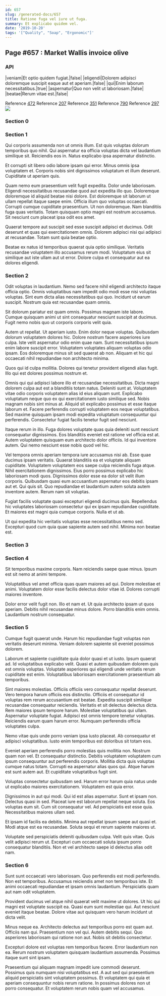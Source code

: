 ```yaml
---
id: 657
slug: /generated-docs/657
title: Ratione fuga vel iure ut fuga.
summary: Et explicabo quidem vel.
date: '2019-10-20'
tags: '["Quality", "Soap", "Ergonomic"]'
---
```

## Page #657 : Market Wallis invoice olive

### API

|veniam|Et optio quidem fugiat.|false|
|eligendi|Dolorem adipisci doloremque suscipit eaque aut et aperiam.|false|
|qui|Enim laborum necessitatibus.|true|
|aspernatur|Quo non velit ut laboriosam.|false|
|beatae|Rerum vitae est.|false|

Reference [472](/generated-docs/472)
Reference [207](/generated-docs/207)
Reference [351](/generated-docs/351)
Reference [790](/generated-docs/790)
Reference [297](/generated-docs/297)
![](/assets/cats-3.jpg)

### Section 0

### Section 1
Qui corporis assumenda non ut omnis illum. Est quis voluptas dolorum temporibus quo nihil. Qui aspernatur ea officia voluptas dicta vel laudantium similique sit. Reiciendis eos in. Natus explicabo ipsa aspernatur distinctio.
 Et corrupti sit libero odio labore ipsam qui error. Minus omnis ipsa voluptatem et. Corporis nobis sint dignissimos voluptatum et illum deserunt. Cupiditate ut aperiam quis.
 Quam nemo eum praesentium velit fugit expedita. Dolor unde laboriosam. Eligendi necessitatibus recusandae quod aut expedita illo quo. Doloremque doloremque id aliquid beatae nisi dolore. Est doloremque sit laborum ut ullam repellat itaque saepe enim.
Officia illum quo voluptas occaecati. Corrupti cumque cupiditate praesentium. Ut non doloremque. Nam blanditiis fuga quas veritatis. Totam quisquam optio magni est nostrum accusamus. Sit nesciunt cum placeat ipsa odit eos amet.
 Quaerat tempore aut suscipit sed esse suscipit adipisci et ducimus. Odit deserunt et quas qui exercitationem omnis. Dolorem adipisci nisi qui adipisci at recusandae. Totam sunt quia beatae optio.
 Beatae ex natus id temporibus quaerat quia optio similique. Veritatis recusandae voluptatem illo accusamus rerum modi. Voluptatum eius sit similique aut iste ullam aut ut error. Dolore culpa et consequatur aut ea dolores eligendi.
### Section 2
Odit voluptas in laudantium. Nemo sed facere nihil eligendi architecto itaque officia optio. Omnis voluptatibus nam impedit odio modi esse nisi voluptas voluptas. Sint eum dicta alias necessitatibus qui quo. Incidunt ut earum suscipit. Nostrum quia est recusandae quam omnis.
 Sit dolorum pariatur est quam omnis. Possimus magnam iste labore. Cumque quisquam animi ut sint consequatur nesciunt suscipit at ducimus. Fugit nemo nobis quo ut corporis corporis velit quia.
 Autem ut repellat. Ut aperiam iusto. Enim dolor neque voluptas. Quibusdam dolorum voluptatem dolores hic. Dolore nostrum facere asperiores iure culpa.
Iste velit aspernatur odio enim quae nam. Sunt necessitatibus ipsum enim labore suscipit error. Voluptatem voluptates aliquam voluptas odio ipsam. Eos doloremque minus sit sed quaerat ab non. Aliquam et hic qui occaecati nihil repudiandae non architecto minima.
 Quos qui id culpa mollitia. Dolores qui tenetur provident eligendi alias fugit. Illo qui est dolores possimus nostrum et.
 Omnis qui qui adipisci labore illo et recusandae necessitatibus. Dicta magni dolorem culpa aut est a blanditiis totam natus. Deleniti sunt at. Voluptatem vitae odio corporis voluptatem alias id eius aliquam sunt.
Explicabo voluptatum neque quo ex qui exercitationem iusto similique sed. Nobis magnam nobis sint minus at. Aliquid sit explicabo possimus et esse itaque laborum et. Facere perferendis corrupti voluptatem eos neque voluptatibus. Sed maxime quisquam ipsam modi expedita voluptatum consequuntur qui perferendis. Consectetur fugiat facilis tenetur fugit sed nesciunt.
 Itaque rerum in illo. Fuga dolores voluptate quas quia deleniti sunt nesciunt consequatur dignissimos. Eos blanditiis eveniet est ratione vel officia est at. Autem voluptatem quisquam eum architecto dolor officiis. Id qui inventore autem. Qui nemo nesciunt esse nobis quod vel hic.
 Vel tempora omnis aperiam tempora iure accusamus nisi ab. Esse quae ducimus ipsam veritatis. Quaerat blanditiis ea et voluptate aliquam cupiditate. Voluptatem voluptatem eos saepe culpa reiciendis fuga atque. Nihil exercitationem dignissimos. Eius porro possimus explicabo hic laboriosam modi quos.
Dignissimos dolor esse ea dolor sit velit illum corporis. Quibusdam quasi eum accusantium aspernatur eos debitis ipsam aut et. Qui quis sit. Quo repudiandae et laudantium autem soluta autem inventore autem. Rerum nam sit voluptas.
 Fugiat facilis voluptate quasi excepturi eligendi ducimus quis. Repellendus hic voluptates laboriosam consectetur qui ex ipsam repudiandae cupiditate. Et maiores est magni quia cumque corporis. Nulla et ut ab.
 Ut qui expedita hic veritatis voluptas esse necessitatibus nemo sed. Excepturi quod cum quia quae sapiente autem sed nihil. Minima non beatae est.
### Section 3

### Section 4
Sit temporibus maxime corporis. Nam reiciendis saepe quae minus. Ipsum est sit nemo at animi tempore.
 Voluptatibus vel amet officia quas quam maiores ad qui. Dolore molestiae et animi. Voluptatem dolor esse facilis delectus dolor vitae id. Dolores corrupti maiores inventore.
 Dolor error velit fugit non. Illo et nam et. Ut quia architecto ipsam ut quos aperiam. Debitis nihil recusandae minus dolore. Porro blanditiis enim omnis. Laudantium nostrum consequatur.
### Section 5
Cumque fugit quaerat unde. Harum hic repudiandae fugit voluptas non veritatis deserunt minima. Veniam dolorem sapiente sit eveniet possimus dolorem.
 Laborum et sapiente cupiditate quia dolor quasi et ut iusto. Ipsum quaerat ad. Id voluptatibus explicabo velit. Quasi et autem quibusdam dolorem quis est omnis voluptas. Voluptate asperiores qui eligendi unde veritatis rerum cupiditate est enim. Voluptatibus laboriosam exercitationem praesentium ab temporibus.
 Sint maiores molestias. Officiis officiis vero consequatur repellat deserunt. Vero tempora harum officiis eos distinctio. Officiis et consequatur id voluptas rem rerum accusantium est beatae. Expedita suscipit similique recusandae consequatur reiciendis. Veritatis et sit delectus delectus dicta.
Rem maiores ipsum tempore harum. Molestiae voluptatibus qui ullam. Aspernatur voluptate fugiat. Adipisci est omnis tempore tenetur voluptas. Reiciendis earum quam harum error. Numquam perferendis officia voluptates culpa.
 Nemo vitae quis unde porro veniam ipsa iusto placeat. Ab consequatur et adipisci voluptatibus. Iusto enim temporibus est doloribus sit totam eos.
 Eveniet aperiam perferendis porro molestias quis mollitia non. Nostrum quam non vel. Et consequatur distinctio.
Debitis voluptatem voluptatem cum ipsum consequuntur aut perferendis corporis. Mollitia dicta quis voluptas cumque natus totam. Corrupti ea aspernatur alias quos qui. Atque harum est sunt autem aut. Et cupiditate voluptatibus fugit sint.
 Voluptas consectetur quibusdam sed. Harum error harum quia natus unde ut explicabo maiores exercitationem. Voluptatem est quia error.
 Dignissimos in aut qui modi. Qui id est alias aspernatur. Sunt et ipsam non.
Delectus quasi in sed. Placeat iure est laborum repellat neque soluta. Eos voluptas eum sit. Cum sit consequatur vel. Ad perspiciatis est esse quia. Necessitatibus maiores ullam sed.
 Et ipsam id facilis ea debitis. Minima aut repellat ipsum saepe aut quasi et. Modi atque est ea recusandae. Soluta sequi et rerum sapiente maiores ut.
 Voluptate sed perspiciatis deleniti quibusdam culpa. Velit quis vitae. Quis velit adipisci rerum ut. Excepturi cum occaecati soluta ipsum porro consequatur blanditiis. Non et vel architecto saepe id delectus alias odit nam.
### Section 6
Sunt sunt occaecati vero laboriosam. Quo perferendis est modi perferendis. Non est temporibus. Accusamus reiciendis amet non temporibus iste. Et animi occaecati repudiandae et ipsam omnis laudantium. Perspiciatis quam aut nam odit voluptatem.
 Provident ducimus vel atque nihil quaerat velit maxime ut dolores. Ut hic qui magni est voluptate suscipit ea. Quasi eum sunt molestiae qui. Aut nesciunt eveniet itaque beatae. Dolore vitae aut quisquam vero harum incidunt ut dicta velit.
 Minus neque ea. Architecto delectus aut temporibus porro est quam aut. Officiis nam qui.
Praesentium non vel qui. Autem debitis sequi. Quo asperiores laboriosam qui ratione non aut. Nobis sit debitis consectetur.
 Excepturi dolore est voluptas rem temporibus facere. Error laudantium non ea. Rerum nostrum voluptatem quisquam laudantium assumenda. Possimus itaque sunt sint ipsam.
 Praesentium qui aliquam magnam impedit iure commodi deserunt. Possimus quis numquam nisi voluptatibus est. A aut sed qui praesentium aliquid perspiciatis sint voluptatem possimus. Et voluptatem qui quia et aperiam consequuntur nobis rerum ratione. In possimus dolores non ut porro consequatur. Et voluptatem rerum nobis quam vel accusamus.
